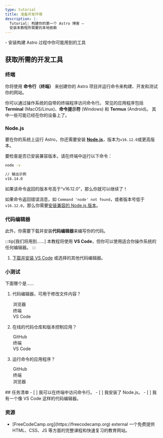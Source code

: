 ```yaml
---
type: tutorial
title: 准备开发环境
description: |-
  Tutorial: 构建你的第一个 Astro 博客 —
  安装本教程所需要的本地依赖
---
```




<PreCheck>
  - 安装构建 Astro 过程中你可能用到的工具
</PreCheck>

## 获取所需的开发工具

### 终端

你将使用 **命令行（终端）** 来创建你的 Astro 项目并运行命令来构建、开发和测试你的网站。

你可以通过操作系统的自带的终端程序访问命令行。 常见的应用程序包括 **Terminal** (MacOS/Linux)、**命令提示符** (Windows) 和 **Termux** (Android)。 其中一些可能已经在你的设备上了。

### Node.js

要在你的系统上运行 Astro，你还需要安装 [**Node.js**](https://nodejs.org/)，版本为`v16.12.0`或更高版本。

要检查是否已安装兼容版本，请在终端中运行以下命令：

```sh
node -v

// 输出示例
v16.14.0
```

如果该命令返回的版本号高于“v16.12.0”，那么你就可以继续了！

如果命令返回错误消息，如 `Command 'node' not found`，或者版本号低于 `v16.12.0`，那么你需要[安装兼容的 Node.js 版本](https://docs.npmjs.com/downloading-and-installing-node-js-and-npm)。

### 代码编辑器

此外，你需要下载并安装**代码编辑器**来编写你的代码。

:::tip[我们将用到……]
本教程将使用 **VS Code**，但你可以使用适合你操作系统的任何编辑器。
:::

1. [下载并安装 VS Code](https://code.visualstudio.com/#alt-downloads) 或选择的其他代码编辑器。



<Box icon="question-mark">

### 小测试

下面哪个是……
1. 代码编辑器，可用于修改文件内容？

    <MultipleChoice>
      <Option>
        浏览器
      </Option>
      <Option>
        终端
      </Option>
      <Option isCorrect>
        VS Code
      </Option>
    </MultipleChoice>

2. 在线的代码仓库和版本控制应用？

    <MultipleChoice>
      <Option isCorrect>
        GitHub
      </Option>
      <Option>
        终端
      </Option>
      <Option>
        VS Code
      </Option>
    </MultipleChoice>

3. 运行命令的应用程序？
    <MultipleChoice>
      <Option>
        GitHub
      </Option>
      <Option isCorrect>
        终端
      </Option>
      <Option>
        浏览器
      </Option>
    </MultipleChoice>

</Box>

<Box icon="check-list">
## 任务清单

<Checklist>
- [ ] 我可以在终端中访问命令行。
- [ ] 我安装了 Node.js。
- [ ] 我有一个像 VS Code 这样的代码编辑器。
</Checklist>
</Box>


### 资源

- <p>[FreeCodeCamp.org](https://freecodecamp.org) <Badge>external</Badge> 一个免费提供 HTML、CSS、JS 等方面的完整课程和快速复习的教育网站。</p >